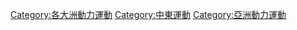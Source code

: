 [[Category:各大洲動力運動|Category:各大洲動力運動]]
[[Category:中東運動|Category:中東運動]]
[[Category:亞洲動力運動|Category:亞洲動力運動]]